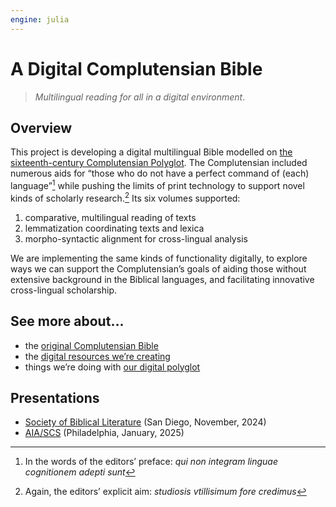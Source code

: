 ```yaml
---
engine: julia
---
```


# A Digital Complutensian Bible

> *Multilingual reading for all in a digital environment*.

## Overview

This project is developing a digital multilingual Bible modelled on [the sixteenth-century Complutensian Polyglot](./complutensian/). The Complutensian included numerous aids for "those who do not have a perfect command of (each) language"[^1] while pushing the limits of print technology to support novel kinds of scholarly research.[^2] Its six volumes supported:


1. comparative, multilingual reading of texts
2. lemmatization coordinating texts and lexica
3. morpho-syntactic alignment for cross-lingual analysis



We are implementing the same kinds of functionality digitally, to explore ways we can support the Complutensian's goals of aiding those without extensive background in the Biblical languages,  and facilitating innovative cross-lingual scholarship.




## See more about...

- the [original Complutensian Bible](./complutensian/)
- the [digital resources we're creating](./resources/)
- things we're doing with [our digital polyglot](./examples/)








[^1]: In the words of the editors' preface: *qui non integram linguae cognitionem adepti sunt*



[^2]: Again, the editors' explicit aim: *studiosis vtillisimum fore credimus*


## Presentations

- [Society of Biblical Literature](./presentations/sbl2024/) (San Diego, November, 2024)
- [AIA/SCS](./presentations/aia-scs2025/) (Philadelphia, January, 2025)
